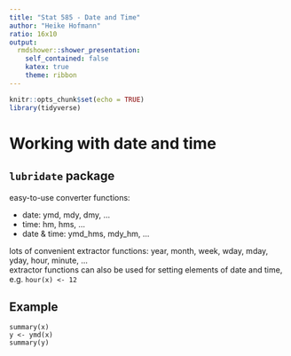 ```yaml
---
title: "Stat 585 - Date and Time"
author: "Heike Hofmann"
ratio: 16x10
output:
  rmdshower::shower_presentation:
    self_contained: false
    katex: true
    theme: ribbon
---
```

```r
knitr::opts_chunk$set(echo = TRUE)
library(tidyverse)
```

# Working with date and time


## `lubridate` package

easy-to-use converter functions: 

* date: ymd, mdy, dmy, ...
* time: hm, hms, ...
* date & time: ymd_hms, mdy_hm, ...

lots of convenient extractor functions: year, month, week, wday, mday, yday, hour, minute, ...<br>
extractor functions can also be used for setting elements of date and time, e.g. `hour(x) <- 12`


## Example

```
summary(x)
y <- ymd(x)
summary(y)
```
